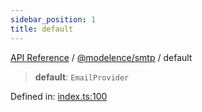 ```yaml
---
sidebar_position: 1
title: default
---
```


[API Reference](/api-reference/@modelence/smtp/variables/../../../index) / [@modelence/smtp](/api-reference/@modelence/smtp/variables/../index) / default

> **default**: `EmailProvider`

Defined in: [index.ts:100](https://github.com/modelence/modelence/blob/656d4e4c01b88903ac6c14e3993c6fa92ee12257/packages/smtp/src/index.ts#L100)
